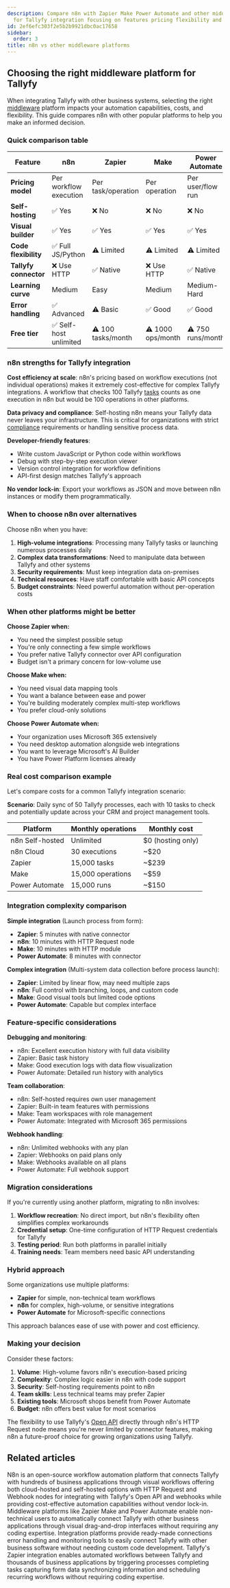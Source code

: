 ```yaml
---
description: Compare n8n with Zapier Make Power Automate and other middleware platforms
  for Tallyfy integration focusing on features pricing flexibility and use cases.
id: 2ef6efc303f2e5b2b9921dbc0ac17658
sidebar:
  order: 3
title: n8n vs other middleware platforms
---
```


## Choosing the right middleware platform for Tallyfy

When integrating Tallyfy with other business systems, selecting the right [middleware](/products/pro/integrations/middleware/) platform impacts your automation capabilities, costs, and flexibility. This guide compares n8n with other popular platforms to help you make an informed decision.

### Quick comparison table

| Feature | n8n | Zapier | Make | Power Automate |
|---------|-----|--------|------|----------------|
| **Pricing model** | Per workflow execution | Per task/operation | Per operation | Per user/flow run |
| **Self-hosting** | ✅ Yes | ❌ No | ❌ No | ❌ No |
| **Visual builder** | ✅ Yes | ✅ Yes | ✅ Yes | ✅ Yes |
| **Code flexibility** | ✅ Full JS/Python | ⚠️ Limited | ⚠️ Limited | ⚠️ Limited |
| **Tallyfy connector** | ❌ Use HTTP | ✅ Native | ❌ Use HTTP | ✅ Native |
| **Learning curve** | Medium | Easy | Medium | Medium-Hard |
| **Error handling** | ✅ Advanced | ⚠️ Basic | ✅ Good | ✅ Good |
| **Free tier** | ✅ Self-host unlimited | ⚠️ 100 tasks/month | ⚠️ 1000 ops/month | ⚠️ 750 runs/month |

### n8n strengths for Tallyfy integration

**Cost efficiency at scale**: n8n's pricing based on workflow executions (not individual operations) makes it extremely cost-effective for complex Tallyfy integrations. A workflow that checks 100 Tallyfy [tasks](/products/pro/tracking-and-tasks/tasks/) counts as one execution in n8n but would be 100 operations in other platforms.

**Data privacy and compliance**: Self-hosting n8n means your Tallyfy data never leaves your infrastructure. This is critical for organizations with strict [compliance](/products/pro/compliance/) requirements or handling sensitive process data.

**Developer-friendly features**:
- Write custom JavaScript or Python code within workflows
- Debug with step-by-step execution viewer
- Version control integration for workflow definitions
- API-first design matches Tallyfy's approach

**No vendor lock-in**: Export your workflows as JSON and move between n8n instances or modify them programmatically.

### When to choose n8n over alternatives

Choose n8n when you have:

1. **High-volume integrations**: Processing many Tallyfy tasks or launching numerous processes daily
2. **Complex data transformations**: Need to manipulate data between Tallyfy and other systems
3. **Security requirements**: Must keep integration data on-premises
4. **Technical resources**: Have staff comfortable with basic API concepts
5. **Budget constraints**: Need powerful automation without per-operation costs

### When other platforms might be better

**Choose Zapier when:**
- You need the simplest possible setup
- You're only connecting a few simple workflows
- You prefer native Tallyfy connector over API configuration
- Budget isn't a primary concern for low-volume use

**Choose Make when:**
- You need visual data mapping tools
- You want a balance between ease and power
- You're building moderately complex multi-step workflows
- You prefer cloud-only solutions

**Choose Power Automate when:**
- Your organization uses Microsoft 365 extensively
- You need desktop automation alongside web integrations
- You want to leverage Microsoft's AI Builder
- You have Power Platform licenses already

### Real cost comparison example

Let's compare costs for a common Tallyfy integration scenario:

**Scenario**: Daily sync of 50 Tallyfy processes, each with 10 tasks to check and potentially update across your CRM and project management tools.

| Platform | Monthly operations | Monthly cost |
|----------|-------------------|--------------|
| n8n Self-hosted | Unlimited | $0 (hosting only) |
| n8n Cloud | 30 executions | ~$20 |
| Zapier | 15,000 tasks | ~$239 |
| Make | 15,000 operations | ~$59 |
| Power Automate | 15,000 runs | ~$150 |

### Integration complexity comparison

**Simple integration** (Launch process from form):
- **Zapier**: 5 minutes with native connector
- **n8n**: 10 minutes with HTTP Request node
- **Make**: 10 minutes with HTTP module
- **Power Automate**: 8 minutes with connector

**Complex integration** (Multi-system data collection before process launch):
- **Zapier**: Limited by linear flow, may need multiple zaps
- **n8n**: Full control with branching, loops, and custom code
- **Make**: Good visual tools but limited code options
- **Power Automate**: Capable but complex interface

### Feature-specific considerations

**Debugging and monitoring**:
- n8n: Excellent execution history with full data visibility
- Zapier: Basic task history
- Make: Good execution logs with data flow visualization
- Power Automate: Detailed run history with analytics

**Team collaboration**:
- n8n: Self-hosted requires own user management
- Zapier: Built-in team features with permissions
- Make: Team workspaces with role management
- Power Automate: Integrated with Microsoft 365 permissions

**Webhook handling**:
- n8n: Unlimited webhooks with any plan
- Zapier: Webhooks on paid plans only
- Make: Webhooks available on all plans
- Power Automate: Full webhook support

### Migration considerations

If you're currently using another platform, migrating to n8n involves:

1. **Workflow recreation**: No direct import, but n8n's flexibility often simplifies complex workarounds
2. **Credential setup**: One-time configuration of HTTP Request credentials for Tallyfy
3. **Testing period**: Run both platforms in parallel initially
4. **Training needs**: Team members need basic API understanding

### Hybrid approach

Some organizations use multiple platforms:
- **Zapier** for simple, non-technical team workflows
- **n8n** for complex, high-volume, or sensitive integrations
- **Power Automate** for Microsoft-specific connections

This approach balances ease of use with power and cost efficiency.

### Making your decision

Consider these factors:

1. **Volume**: High-volume favors n8n's execution-based pricing
2. **Complexity**: Complex logic easier in n8n with code support
3. **Security**: Self-hosting requirements point to n8n
4. **Team skills**: Less technical teams may prefer Zapier
5. **Existing tools**: Microsoft shops benefit from Power Automate
6. **Budget**: n8n offers best value for most scenarios

The flexibility to use Tallyfy's [Open API](/products/pro/integrations/open-api/) directly through n8n's HTTP Request node means you're never limited by connector features, making n8n a future-proof choice for growing organizations using Tallyfy.


## Related articles
<CardGrid>
<LinkTitleCard header="<b>Middleware > n8n</b>" href="/products/pro/integrations/middleware/n8n/" > N8n is an open-source workflow automation platform that connects Tallyfy with hundreds of business applications through visual workflows offering both cloud-hosted and self-hosted options with HTTP Request and Webhook nodes for integrating with Tallyfy's Open API and webhooks while providing cost-effective automation capabilities without vendor lock-in. </LinkTitleCard>
<LinkTitleCard header="<b>Integrations > Middleware</b>" href="/products/pro/integrations/middleware/" > Middleware platforms like Zapier Make and Power Automate enable non-technical users to automatically connect Tallyfy with other business applications through visual drag-and-drop interfaces without requiring any coding expertise. </LinkTitleCard>
<LinkTitleCard header="<b>Middleware > Why use an integration platform (middleware) with Tallyfy</b>" href="/products/pro/integrations/middleware/why-should-i-use-an-integration-platform-with-tallyfy/" > Integration platforms provide ready-made connections error handling and monitoring tools to easily connect Tallyfy with other business software without needing custom code development. </LinkTitleCard>
<LinkTitleCard header="<b>Middleware > Zapier</b>" href="/products/pro/integrations/middleware/zapier/" > Tallyfy's Zapier integration enables automated workflows between Tallyfy and thousands of business applications by triggering processes completing tasks capturing form data synchronizing information and scheduling recurring workflows without requiring coding expertise. </LinkTitleCard>
</CardGrid>